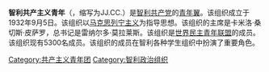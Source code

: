 {{unreferenced|time=2016-08-23T08:56:20+00:00}}
'''智利共产主义青年'''（{{lang-es|Juventudes Comunistas de Chile}}，缩写为JJ.CC.）是[[智利共产党|智利共产党]]的[[青年翼|青年翼]]。该组织成立于1932年9月5日。该组织以[[马克思列宁主义|马克思列宁主义]]为指导思想。该组织的主席是卡米洛·桑切斯·皮萨罗，总书记是雷纳尔多·莫拉莱斯。该组织是[[世界民主青年联盟|世界民主青年联盟]]的成员。该组织现有5300名成员。该组织的成员在智利各种学生组织中扮演了重要角色。

[[Category:共产主义青年团|Category:共产主义青年团]]
[[Category:智利政治组织|Category:智利政治组织]]